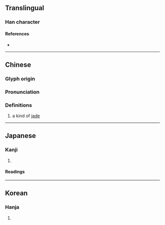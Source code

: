 {{character info}}
==Translingual==

===Han character===
{{Han char|rn=96|rad=玉|as=10|sn=14|four=10167|canj=MGILR|ids=⿰𤣩唐}}

====References====
* {{Han ref|kx=0739.130|dkj=21161|dj=1149.180|hdz=21132.060|uh=746D|ud=29805|bh=BAC1|bd=47809}}

----

==Chinese==
{{zh-forms}}

===Glyph origin===
{{Han etym}}

===Pronunciation===
{{zh-pron
|m=táng
|c=tong4
|mc=y
|oc=y
|cat=
}}

===Definitions===
{{zh-hanzi}}

# a kind of [[jade]]

----

==Japanese==

===Kanji===
{{ja-kanji|grade=|rs=玉10}}

# {{rfdef|ja|sort=玉10}}

====Readings====
{{ja-readings|on=[[とう]] (tō), [[どう]] (dō)|kun=[[たま]] (tama)}}

----

==Korean==

===Hanja===
{{ko-hanja|hangeul=당|eumhun=}}

# {{rfdef|ko|sort=玉10}}
